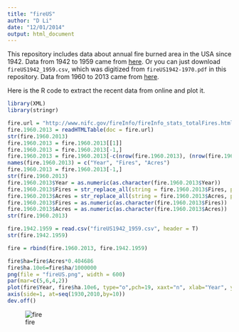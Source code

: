 ```yaml
---
title: "fireUS"
author: "D Li"
date: "12/01/2014"
output: html_document
---
```


This repository includes data about annual fire burned area in the USA since 1942. Data from 1942 to 1959 came from [here](http://www.census.gov/prod/www/statistical_abstract.html). Or you can just download `fireUS1942_1959.csv`, which was digitized from `fireUS1942-1970.pdf` in this repository. Data from 1960 to 2013 came from [here](http://www.nifc.gov/fireInfo/fireInfo_stats_totalFires.html).

Here is the R code to extract the recent data from online and plot it.
```r
library(XML)
library(stringr)

fire.url = "http://www.nifc.gov/fireInfo/fireInfo_stats_totalFires.html"
fire.1960.2013 = readHTMLTable(doc = fire.url)
str(fire.1960.2013)
fire.1960.2013 = fire.1960.2013[[1]]
fire.1960.2013 = fire.1960.2013[-1,]
fire.1960.2013 = fire.1960.2013[-c(nrow(fire.1960.2013), (nrow(fire.1960.2013)-1)),]
names(fire.1960.2013) = c("Year", "Fires", "Acres")
fire.1960.2013 = fire.1960.2013[-1,]
str(fire.1960.2013)
fire.1960.2013$Year = as.numeric(as.character(fire.1960.2013$Year))
fire.1960.2013$Fires = str_replace_all(string = fire.1960.2013$Fires, pattern = "[,*]", replacement = "")
fire.1960.2013$Acres = str_replace_all(string = fire.1960.2013$Acres, pattern = "[,*]", replacement = "")
fire.1960.2013$Fires = as.numeric(as.character(fire.1960.2013$Fires))
fire.1960.2013$Acres = as.numeric(as.character(fire.1960.2013$Acres))
str(fire.1960.2013)

fire.1942.1959 = read.csv("fireUS1942_1959.csv", header = T)
str(fire.1942.1959)

fire = rbind(fire.1960.2013, fire.1942.1959)

fire$ha=fire$Acres*0.404686
fire$ha.10e6=fire$ha/1000000
png(file = "fireUS.png", width = 600)
par(mar=c(5,6,4,2))
plot(fire$Year, fire$ha.10e6, type="o",pch=19, xaxt="n", xlab="Year", ylab=expression(paste('Area Burned (', 10^{6}, 'ha/yr)',sep=" ")))
axis(side=1, at=seq(1930,2010,by=10))
dev.off()
```
![fire](fireUS.png)
